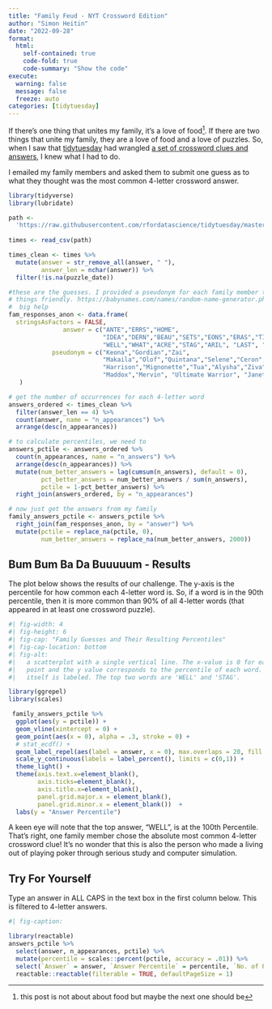```yaml
---
title: "Family Feud - NYT Crossword Edition"
author: "Simon Heitin"
date: "2022-09-28"
format: 
  html:
    self-contained: true
    code-fold: true
    code-summary: "Show the code"
execute:
  warning: false
  message: false
  freeze: auto
categories: [tidytuesday]
---
```


If there's one thing that unites my family, it's a love of food[^1]. If there are two things that unite my family, they are a love of food and a love of puzzles. So, when I saw that [tidytuesday](https://github.com/rfordatascience/tidytuesday) had wrangled [a set of crossword clues and answers](https://github.com/rfordatascience/tidytuesday/blob/master/data/2022/2022-04-19/readme.md), I knew what I had to do.

[^1]: this post is not about about food but maybe the next one should be

I emailed my family members and asked them to submit one guess as to what they thought was the most common 4-letter crossword answer.

```r
library(tidyverse)
library(lubridate)

path <- 
  'https://raw.githubusercontent.com/rfordatascience/tidytuesday/master/data/2022/2022-04-19/times.csv'
  
times <- read_csv(path) 

times_clean <- times %>% 
  mutate(answer = str_remove_all(answer, " "),
         answer_len = nchar(answer)) %>% 
  filter(!is.na(puzzle_date)) 

#these are the guesses. I provided a pseudonym for each family member to keep 
# things friendly. https://babynames.com/names/random-name-generator.php was a
#  big help
fam_responses_anon <- data.frame(
  stringsAsFactors = FALSE,
               answer = c("ANTE","ERRS","HOME",
                          "IDEA","DERN","BEAU","SETS","EONS","ERAS","TIME",
                          "WELL","WHAT","ACRE","STAG","ARIL", "LAST", "CLAM", "FOUR", "WILL"),
            pseudonym = c("Keona","Gordian","Zai",
                          "Makaila","Olof","Quintana","Selene","Ceron",
                          "Harrison","Mignonette","Tua","Alysha","Ziva",
                          "Maddox","Mervin", "Ultimate Warrior", "Janet", "Tarzan", "Spock")
   )

# get the number of occurrences for each 4-letter word
answers_ordered <- times_clean %>%
  filter(answer_len == 4) %>%
  count(answer, name = "n_appearances") %>%
  arrange(desc(n_appearances)) 

# to calculate percentiles, we need to 
answers_pctile <- answers_ordered %>%
  count(n_appearances, name = "n_answers") %>%
  arrange(desc(n_appearances)) %>%
  mutate(num_better_answers = lag(cumsum(n_answers), default = 0),
         pct_better_answers = num_better_answers / sum(n_answers),
         pctile = 1-pct_better_answers) %>%
  right_join(answers_ordered, by = "n_appearances") 

# now just get the answers from my family
family_answers_pctile <- answers_pctile %>%
  right_join(fam_responses_anon, by = "answer") %>%
  mutate(pctile = replace_na(pctile, 0),
         num_better_answers = replace_na(num_better_answers, 2000))
```

## Bum Bum Ba Da Buuuuum - Results

The plot below shows the results of our challenge. The y-axis is the percentile for how common each 4-letter word is. So, if a word is in the 90th percentile, then it is more common than 90% of all 4-letter words (that appeared in at least one crossword puzzle).

```r
#| fig-width: 4
#| fig-height: 6
#| fig-cap: "Family Guesses and Their Resulting Percentiles"
#| fig-cap-location: bottom
#| fig-alt: 
#|   a scatterplot with a single vertical line. The x-value is 0 for each 
#|   point and the y value corresponds to the percentile of each word. Each word 
#|   itself is labeled. The top two words are 'WELL' and 'STAG'.

library(ggrepel)
library(scales)

 family_answers_pctile %>%
  ggplot(aes(y = pctile)) +
  geom_vline(xintercept = 0) +
  geom_point(aes(x = 0), alpha = .3, stroke = 0) +
  # stat_ecdf() +
  geom_label_repel(aes(label = answer, x = 0), max.overlaps = 20, fill = "light blue") +
  scale_y_continuous(labels = label_percent(), limits = c(0,1)) +
  theme_light() +
  theme(axis.text.x=element_blank(),
        axis.ticks=element_blank(),
        axis.title.x=element_blank(),
        panel.grid.major.x = element_blank(),
        panel.grid.minor.x = element_blank())  +
  labs(y = "Answer Percentile")
```

A keen eye will note that the top answer, "WELL", is at the 100th Percentile. That's right, one family member chose the absolute most common 4-letter crossword clue! It's no wonder that this is also the person who made a living out of playing poker through serious study and computer simulation.

## Try For Yourself

Type an answer in ALL CAPS in the text box in the first column below. This is filtered to 4-letter answers.

```r
#| fig-caption: 

library(reactable)
answers_pctile %>%
  select(answer, n_appearances, pctile) %>%
  mutate(percentile = scales::percent(pctile, accuracy = .01)) %>%
  select(`Answer` = answer, `Answer Percentile` = percentile, `No. of Puzzles in Which Answer Appeared` = n_appearances) %>%
  reactable::reactable(filterable = TRUE, defaultPageSize = 1)
```
